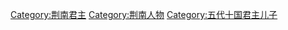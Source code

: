 [[Category:荆南君主|Category:荆南君主]]
[[Category:荆南人物|Category:荆南人物]]
[[Category:五代十国君主儿子|Category:五代十国君主儿子]]